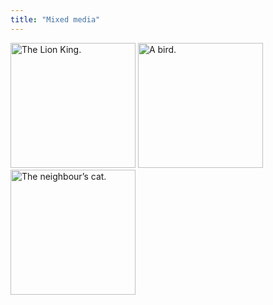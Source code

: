 ```yaml
---
title: "Mixed media"
---
```


:::{.lightbox-gallery}
![The Lion King.](/img/drawings/other/IMG_7440.jpg){.lightbox width="200" group="my-gallery_1"}
![A bird.](/img/drawings/other/IMG_7442.jpg){.lightbox width="200" group="my-gallery_1"}
![The neighbour's cat.](/img/drawings/other/IMG_7868.jpg){.lightbox width="200" group="my-gallery_1"}
:::